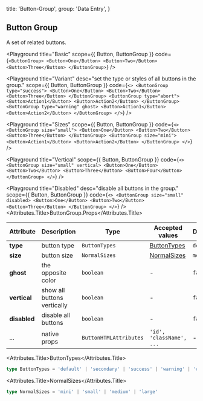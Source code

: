 
  title: 'Button-Group',
  group: 'Data Entry',
}

## Button Group

A set of related buttons.

<Playground
  title="Basic"
  scope={{ Button, ButtonGroup }}
  code={`
<ButtonGroup>
  <Button>One</Button>
  <Button>Two</Button>
  <Button>Three</Button>
</ButtonGroup>
`} />

<Playground
  title="Variant"
  desc="set the type or styles of all buttons in the group."
  scope={{ Button, ButtonGroup }}
  code={`
<>
  <ButtonGroup type="success">
    <Button>One</Button>
    <Button>Two</Button>
    <Button>Three</Button>
  </ButtonGroup>
  <ButtonGroup type="abort">
    <Button>Action1</Button>
    <Button>Action2</Button>
  </ButtonGroup>
  <ButtonGroup type="warning" ghost>
    <Button>Action1</Button>
    <Button>Action2</Button>
  </ButtonGroup>
</>
`} />

<Playground
  title="Sizes"
  scope={{ Button, ButtonGroup }}
  code={`
<>
  <ButtonGroup size="small">
    <Button>One</Button>
    <Button>Two</Button>
    <Button>Three</Button>
  </ButtonGroup>
  <ButtonGroup size="mini">
    <Button>Action1</Button>
    <Button>Action2</Button>
  </ButtonGroup>
</>
`} />

<Playground
  title="Vertical"
  scope={{ Button, ButtonGroup }}
  code={`
<>
  <ButtonGroup size="small" vertical>
    <Button>One</Button>
    <Button>Two</Button>
    <Button>Three</Button>
    <Button>Four</Button>
  </ButtonGroup>
</>
`} />

<Playground
  title="Disabled"
  desc="disable all buttons in the group."
  scope={{ Button, ButtonGroup }}
  code={`
<>
  <ButtonGroup size="small" disabled>
    <Button>One</Button>
    <Button>Two</Button>
    <Button>Three</Button>
  </ButtonGroup>
</>
`} />
<Attributes edit="/pages/en-us/components/button-group.mdx">
<Attributes.Title>ButtonGroup.Props</Attributes.Title>

| Attribute | Description | Type | Accepted values | Default
| ---------- | ---------- | ---- |  -------------- | ------ |
| **type** | button type | `ButtonTypes` | [ButtonTypes](#buttontypes) | `default` |
| **size** | button size | `NormalSizes` | [NormalSizes](#normalsizes) | `medium` |
| **ghost** | the opposite color | `boolean` | - | `false` |
| **vertical** | show all buttons vertically | `boolean` | - | `false` |
| **disabled** | disable all buttons | `boolean` | - | `false` |
| ... | native props | `ButtonHTMLAttributes` | `'id', 'className', ...` | - |

<Attributes.Title>ButtonTypes</Attributes.Title>

```ts
type ButtonTypes = 'default' | 'secondary' | 'success' | 'warning' | 'error' | 'abort'
```

<Attributes.Title>NormalSizes</Attributes.Title>

```ts
type NormalSizes = 'mini' | 'small' | 'medium' | 'large'
```

</Attributes>

